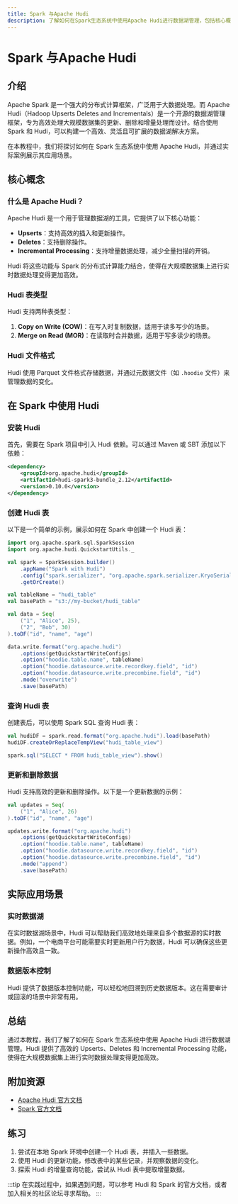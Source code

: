 ```yaml
---
title: Spark 与Apache Hudi
description: 了解如何在Spark生态系统中使用Apache Hudi进行数据湖管理，包括核心概念、实际应用场景和代码示例。
---
```


# Spark 与Apache Hudi

## 介绍

Apache Spark 是一个强大的分布式计算框架，广泛用于大数据处理。而 Apache Hudi（Hadoop Upserts Deletes and Incrementals）是一个开源的数据湖管理框架，专为高效处理大规模数据集的更新、删除和增量处理而设计。结合使用 Spark 和 Hudi，可以构建一个高效、灵活且可扩展的数据湖解决方案。

在本教程中，我们将探讨如何在 Spark 生态系统中使用 Apache Hudi，并通过实际案例展示其应用场景。

## 核心概念

### 什么是 Apache Hudi？

Apache Hudi 是一个用于管理数据湖的工具，它提供了以下核心功能：

- **Upserts**：支持高效的插入和更新操作。
- **Deletes**：支持删除操作。
- **Incremental Processing**：支持增量数据处理，减少全量扫描的开销。

Hudi 将这些功能与 Spark 的分布式计算能力结合，使得在大规模数据集上进行实时数据处理变得更加高效。

### Hudi 表类型

Hudi 支持两种表类型：

1. **Copy on Write (COW)**：在写入时复制数据，适用于读多写少的场景。
2. **Merge on Read (MOR)**：在读取时合并数据，适用于写多读少的场景。

### Hudi 文件格式

Hudi 使用 Parquet 文件格式存储数据，并通过元数据文件（如 `.hoodie` 文件）来管理数据的变化。

## 在 Spark 中使用 Hudi

### 安装 Hudi

首先，需要在 Spark 项目中引入 Hudi 依赖。可以通过 Maven 或 SBT 添加以下依赖：

```xml
<dependency>
    <groupId>org.apache.hudi</groupId>
    <artifactId>hudi-spark3-bundle_2.12</artifactId>
    <version>0.10.0</version>
</dependency>
```

### 创建 Hudi 表

以下是一个简单的示例，展示如何在 Spark 中创建一个 Hudi 表：

```scala
import org.apache.spark.sql.SparkSession
import org.apache.hudi.QuickstartUtils._

val spark = SparkSession.builder()
    .appName("Spark with Hudi")
    .config("spark.serializer", "org.apache.spark.serializer.KryoSerializer")
    .getOrCreate()

val tableName = "hudi_table"
val basePath = "s3://my-bucket/hudi_table"

val data = Seq(
    ("1", "Alice", 25),
    ("2", "Bob", 30)
).toDF("id", "name", "age")

data.write.format("org.apache.hudi")
    .options(getQuickstartWriteConfigs)
    .option("hoodie.table.name", tableName)
    .option("hoodie.datasource.write.recordkey.field", "id")
    .option("hoodie.datasource.write.precombine.field", "id")
    .mode("overwrite")
    .save(basePath)
```

### 查询 Hudi 表

创建表后，可以使用 Spark SQL 查询 Hudi 表：

```scala
val hudiDF = spark.read.format("org.apache.hudi").load(basePath)
hudiDF.createOrReplaceTempView("hudi_table_view")

spark.sql("SELECT * FROM hudi_table_view").show()
```

### 更新和删除数据

Hudi 支持高效的更新和删除操作。以下是一个更新数据的示例：

```scala
val updates = Seq(
    ("1", "Alice", 26)
).toDF("id", "name", "age")

updates.write.format("org.apache.hudi")
    .options(getQuickstartWriteConfigs)
    .option("hoodie.table.name", tableName)
    .option("hoodie.datasource.write.recordkey.field", "id")
    .option("hoodie.datasource.write.precombine.field", "id")
    .mode("append")
    .save(basePath)
```

## 实际应用场景

### 实时数据湖

在实时数据湖场景中，Hudi 可以帮助我们高效地处理来自多个数据源的实时数据。例如，一个电商平台可能需要实时更新用户行为数据，Hudi 可以确保这些更新操作高效且一致。

### 数据版本控制

Hudi 提供了数据版本控制功能，可以轻松地回溯到历史数据版本。这在需要审计或回滚的场景中非常有用。

## 总结

通过本教程，我们了解了如何在 Spark 生态系统中使用 Apache Hudi 进行数据湖管理。Hudi 提供了高效的 Upserts、Deletes 和 Incremental Processing 功能，使得在大规模数据集上进行实时数据处理变得更加高效。

## 附加资源

- [Apache Hudi 官方文档](https://hudi.apache.org/docs/next/quick-start-guide.html)
- [Spark 官方文档](https://spark.apache.org/docs/latest/)

## 练习

1. 尝试在本地 Spark 环境中创建一个 Hudi 表，并插入一些数据。
2. 使用 Hudi 的更新功能，修改表中的某些记录，并观察数据的变化。
3. 探索 Hudi 的增量查询功能，尝试从 Hudi 表中提取增量数据。

:::tip
在实践过程中，如果遇到问题，可以参考 Hudi 和 Spark 的官方文档，或者加入相关的社区论坛寻求帮助。
:::